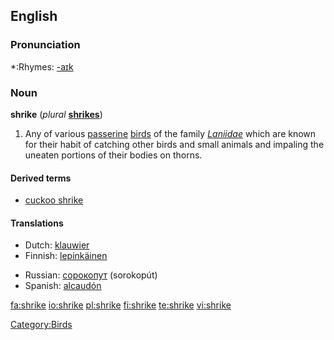 ==English==

===Pronunciation===
*:Rhymes: [[Rhymes:English:-aɪk|-aɪk]]

===Noun===
{{wikipedia}}
'''shrike''' (''plural'' '''[[shrikes]]''')

# Any of various [[passerine]] [[bird]]s of the family ''[[Laniidae]]'' which are known for their habit of catching other birds and small animals and impaling the uneaten portions of their bodies on thorns.

====Derived terms====
*[[cuckoo shrike]]

====Translations====
{{top}}
*Dutch: [[klauwier]] {{m}}
*Finnish: [[lepinkäinen]]
{{mid}}
*Russian: [[сорокопут]] (sorokopút) {{m}}
*Spanish: [[alcaudón]] {{m}}
{{bottom}}

[[Category:Birds]]

[[fa:shrike]]
[[io:shrike]]
[[pl:shrike]]
[[fi:shrike]]
[[te:shrike]]
[[vi:shrike]]